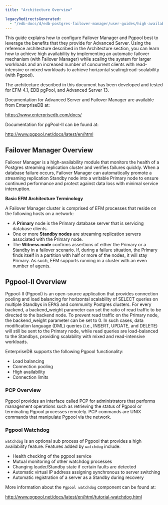 ```yaml
---
title: "Architecture Overview"

legacyRedirectsGenerated:
  - "/edb-docs/d/edb-postgres-failover-manager/user-guides/high-availability-scalability-guide/4.1/introduction.html"
---
```


This guide explains how to configure Failover Manager and Pgpool best to leverage the benefits that they provide for Advanced Server. Using the reference architecture described in the Architecture section, you can learn how to achieve high availability by implementing an automatic failover mechanism (with Failover Manager) while scaling the system for larger workloads and an increased number of concurrent clients with read-intensive or mixed workloads to achieve horizontal scaling/read-scalability (with Pgpool).

The architecture described in this document has been developed and tested for EFM 4.1, EDB pgPool, and Advanced Server 13.

Documentation for Advanced Server and Failover Manager are available from EnterpriseDB at:

<https://www.enterprisedb.com/docs/>

Documentation for pgPool-II can be found at:

<http://www.pgpool.net/docs/latest/en/html>

## Failover Manager Overview

Failover Manager is a high-availability module that monitors the health of a Postgres streaming replication cluster and verifies failures quickly. When a database failure occurs, Failover Manager can automatically promote a streaming replication Standby node into a writable Primary node to ensure continued performance and protect against data loss with minimal service interruption.

**Basic EFM Architecture Terminology**

A Failover Manager cluster is comprised of EFM processes that reside on the following hosts on a network:

-   A **Primary** node is the Primary database server that is servicing database clients.
-   One or more **Standby nodes** are streaming replication servers associated with the Primary node.
-   The **Witness node** confirms assertions of either the Primary or a Standby in a failover scenario. If, during a failure situation, the Primary finds itself in a partition with half or more of the nodes, it will stay Primary. As such, EFM supports running in a cluster with an even number of agents.

## Pgpool-II Overview

Pgpool-II (Pgpool) is an open-source application that provides connection pooling and load balancing for horizontal scalability of SELECT queries on multiple Standbys in EPAS and community Postgres clusters. For every backend, a backend_weight parameter can set the ratio of read traffic to be directed to the backend node. To prevent read traffic on the Primary node, the backend_weight parameter can be set to 0. In such cases, data modification language (DML) queries (i.e., INSERT, UPDATE, and DELETE) will still be sent to the Primary node, while read queries are load-balanced to the Standbys, providing scalability with mixed and read-intensive workloads.

EnterpriseDB supports the following Pgpool functionality:

-   Load balancing
-   Connection pooling
-   High availability
-   Connection limits

### PCP Overview

Pgpool provides an interface called PCP for administrators that performs management operations such as retrieving the status of Pgpool or terminating Pgpool processes remotely. PCP commands are UNIX commands that manipulate Pgpool via the network.

### Pgpool Watchdog

`watchdog` is an optional sub process of Pgpool that provides a high availability feature. Features added by `watchdog` include:

-   Health checking of the pgpool service
-   Mutual monitoring of other watchdog processes
-   Changing leader/Standby state if certain faults are detected
-   Automatic virtual IP address assigning synchronous to server switching
-   Automatic registration of a server as a Standby during recovery

More information about the `Pgpool watchdog` component can be found at:

<http://www.pgpool.net/docs/latest/en/html/tutorial-watchdog.html>
